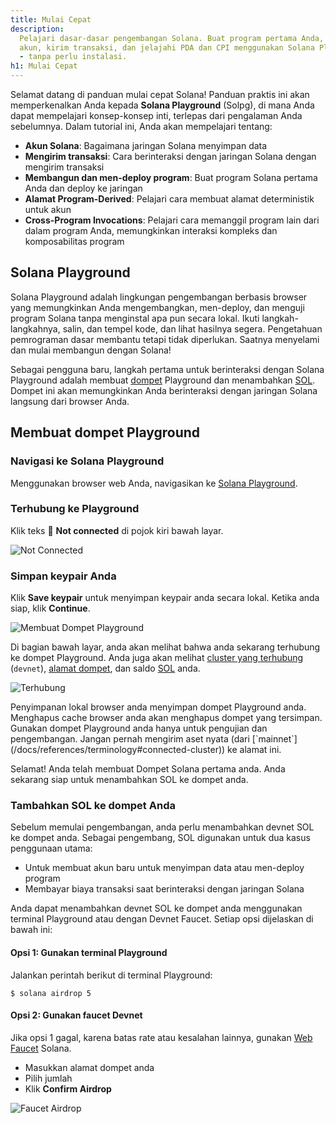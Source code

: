 ```yaml
---
title: Mulai Cepat
description:
  Pelajari dasar-dasar pengembangan Solana. Buat program pertama Anda, pahami
  akun, kirim transaksi, dan jelajahi PDA dan CPI menggunakan Solana Playground
  - tanpa perlu instalasi.
h1: Mulai Cepat
---
```


Selamat datang di panduan mulai cepat Solana! Panduan praktis ini akan
memperkenalkan Anda kepada **Solana Playground** (Solpg), di mana Anda dapat
mempelajari konsep-konsep inti, terlepas dari pengalaman Anda sebelumnya. Dalam
tutorial ini, Anda akan mempelajari tentang:

- **Akun Solana**: Bagaimana jaringan Solana menyimpan data
- **Mengirim transaksi**: Cara berinteraksi dengan jaringan Solana dengan
  mengirim transaksi
- **Membangun dan men-deploy program**: Buat program Solana pertama Anda dan
  deploy ke jaringan
- **Alamat Program-Derived**: Pelajari cara membuat alamat deterministik untuk
  akun
- **Cross-Program Invocations**: Pelajari cara memanggil program lain dari dalam
  program Anda, memungkinkan interaksi kompleks dan komposabilitas program

## Solana Playground

Solana Playground adalah lingkungan pengembangan berbasis browser yang
memungkinkan Anda mengembangkan, men-deploy, dan menguji program Solana tanpa
menginstal apa pun secara lokal. Ikuti langkah-langkahnya, salin, dan tempel
kode, dan lihat hasilnya segera. Pengetahuan pemrograman dasar membantu tetapi
tidak diperlukan. Saatnya menyelami dan mulai membangun dengan Solana!

Sebagai pengguna baru, langkah pertama untuk berinteraksi dengan Solana
Playground adalah membuat [dompet](/docs/references/terminology#wallet)
Playground dan menambahkan [SOL](/docs/references/terminology#sol). Dompet ini
akan memungkinkan Anda berinteraksi dengan jaringan Solana langsung dari browser
Anda.

## Membuat dompet Playground

<Steps>
<Step>

### Navigasi ke Solana Playground

Menggunakan browser web Anda, navigasikan ke
[Solana Playground](https://beta.solpg.io/).

</Step>
<Step>

### Terhubung ke Playground

Klik teks 🔴 **Not connected** di pojok kiri bawah layar.

![Not Connected](/assets/docs/intro/quickstart/pg-not-connected.png)

</Step>
<Step>

### Simpan keypair Anda

Klik **Save keypair** untuk menyimpan keypair anda secara lokal. Ketika anda
siap, klik **Continue**.

![Membuat Dompet Playground](/assets/docs/intro/quickstart/pg-create-wallet.png)

Di bagian bawah layar, anda akan melihat bahwa anda sekarang terhubung ke dompet
Playground. Anda juga akan melihat
[cluster yang terhubung](/docs/references/terminology#connected-cluster)
(`devnet`), [alamat dompet](/docs/references/terminology#wallet-address), dan
saldo [SOL](/docs/references/terminology#sol) anda.

![Terhubung](/assets/docs/intro/quickstart/pg-connected.png)

<Callout>
  Penyimpanan lokal browser anda menyimpan dompet Playground anda. Menghapus
  cache browser anda akan menghapus dompet yang tersimpan.
</Callout>

<Callout type="warn">
  Gunakan dompet Playground anda hanya untuk pengujian dan pengembangan. Jangan
  pernah mengirim aset nyata (dari
  [`mainnet`](/docs/references/terminology#connected-cluster)) ke alamat ini.
</Callout>

Selamat! Anda telah membuat Dompet Solana pertama anda. Anda sekarang siap untuk
menambahkan SOL ke dompet anda.

</Step>
<Step>

### Tambahkan SOL ke dompet Anda

Sebelum memulai pengembangan, anda perlu menambahkan devnet SOL ke dompet anda.
Sebagai pengembang, SOL digunakan untuk dua kasus penggunaan utama:

- Untuk membuat akun baru untuk menyimpan data atau men-deploy program
- Membayar biaya transaksi saat berinteraksi dengan jaringan Solana

Anda dapat menambahkan devnet SOL ke dompet anda menggunakan terminal Playground
atau dengan Devnet Faucet. Setiap opsi dijelaskan di bawah ini:

#### Opsi 1: Gunakan terminal Playground

Jalankan perintah berikut di terminal Playground:

```terminal
$ solana airdrop 5
```

#### Opsi 2: Gunakan faucet Devnet

Jika opsi 1 gagal, karena batas rate atau kesalahan lainnya, gunakan
[Web Faucet](https://faucet.solana.com/) Solana.

- Masukkan alamat dompet anda
- Pilih jumlah
- Klik **Confirm Airdrop**

![Faucet Airdrop](/assets/docs/intro/quickstart/faucet-airdrop.gif)

</Step>
</Steps>

